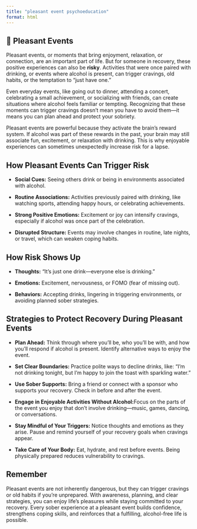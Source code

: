 ```yaml
---
title: "pleasant event psychoeducation"
format: html
---
```


## 🎉 Pleasant Events 

Pleasant events, or moments that bring enjoyment, relaxation, or connection, are an important part of life. But for someone in recovery, these positive experiences can also be **risky**. Activities that were once paired with drinking, or events where alcohol is present, can trigger cravings, old habits, or the temptation to “just have one.”

Even everyday events, like going out to dinner, attending a concert, celebrating a small achievement, or socializing with friends, can create situations where alcohol feels familiar or tempting. Recognizing that these moments can trigger cravings doesn’t mean you have to avoid them—it means you can plan ahead and protect your sobriety.

Pleasant events are powerful because they activate the brain’s reward system. If alcohol was part of these rewards in the past, your brain may still associate fun, excitement, or relaxation with drinking. This is why enjoyable experiences can sometimes unexpectedly increase risk for a lapse.


## How Pleasant Events Can Trigger Risk

- **Social Cues:** Seeing others drink or being in environments associated with alcohol.

- **Routine Associations:** Activities previously paired with drinking, like watching sports, attending happy hours, or celebrating achievements.

- **Strong Positive Emotions:** Excitement or joy can intensify cravings, especially if alcohol was once part of the celebration.

- **Disrupted Structure:** Events may involve changes in routine, late nights, or travel, which can weaken coping habits.

## How Risk Shows Up

- **Thoughts:** “It’s just one drink—everyone else is drinking.”

- **Emotions:** Excitement, nervousness, or FOMO (fear of missing out).

- **Behaviors:** Accepting drinks, lingering in triggering environments, or avoiding planned sober strategies.

## Strategies to Protect Recovery During Pleasant Events

- **Plan Ahead:** Think through where you’ll be, who you’ll be with, and how you’ll respond if alcohol is present. Identify alternative ways to enjoy the event.

- **Set Clear Boundaries:** Practice polite ways to decline drinks, like: “I’m not drinking tonight, but I’m happy to join the toast with sparkling water.”

- **Use Sober Supports:** Bring a friend or connect with a sponsor who supports your recovery. Check in before and after the event.

- **Engage in Enjoyable Activities Without Alcohol:**Focus on the parts of the  event you enjoy that don’t involve drinking—music, games, dancing, or conversations.

- **Stay Mindful of Your Triggers:** Notice thoughts and emotions as they arise. Pause and remind yourself of your recovery goals when cravings appear.

- **Take Care of Your Body:** Eat, hydrate, and rest before events. Being physically prepared reduces vulnerability to cravings.

## Remember

Pleasant events are not inherently dangerous, but they can trigger cravings or old habits if you’re unprepared. With awareness, planning, and clear strategies, you can enjoy life’s pleasures while staying committed to your recovery. Every sober experience at a pleasant event builds confidence, strengthens coping skills, and reinforces that a fulfilling, alcohol-free life is possible.
